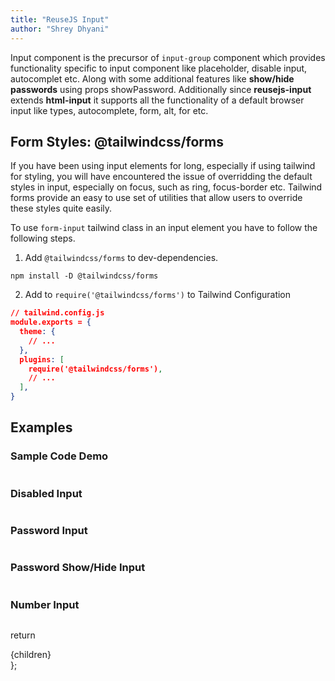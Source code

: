 ```yaml
---
title: "ReuseJS Input"
author: "Shrey Dhyani"
---
```




Input component is the precursor of `input-group` component which provides functionality specific to input component like placeholder, disable input, autocomplet etc. Along with some additional features like **show/hide passwords** using props showPassword.
Additionally since **reusejs-input** extends **html-input** it supports all the functionality of a default browser input like types, autocomplete, form, alt, for etc.


## Form Styles: @tailwindcss/forms

If you have been using input elements for long, especially if using tailwind for styling, you will have encountered the issue of overridding the default styles in input, especially on focus, such as ring, focus-border etc. Tailwind forms provide an easy to
use set of utilities that allow users to override these styles quite easily.

To use `form-input` tailwind class in an input element you have to follow the following steps.


1. Add `@tailwindcss/forms` to dev-dependencies.
```shell
npm install -D @tailwindcss/forms
```

2. Add to `require('@tailwindcss/forms')` to Tailwind Configuration
```json
// tailwind.config.js
module.exports = {
  theme: {
    // ...
  },
  plugins: [
    require('@tailwindcss/forms'),
    // ...
  ],
}
```

## Examples

### Sample Code Demo

<SampleInput/>

```js path=../../components/input/SampleInput name=SampleInput
```

### Disabled Input

<DisabledInput/>

```js path=../../components/input/DisabledInput name=DisabledInput
```

### Password Input

<PasswordInput/>

```js path=../../components/input/PasswordInput name=PasswordInput
```

### Password Show/Hide Input

<PasswordShowHide/>

```js path=../../components/input/PasswordShowHide name=PasswordShowHide
```

### Number Input

<NumberInput/>

```js path=../../components/input/NumberInput name=NumberInput
```

  return <div className="prose max-w-full mx-4 pb-10" >{children}</div>
};
